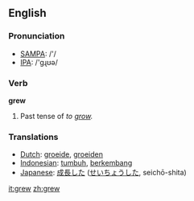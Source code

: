 ==English==

{{rank|getting|stay|months|677|grew|boys|joy|green}}

=== Pronunciation ===
*[[w:SAMPA|SAMPA]]: /'/
*[[w:IPA|IPA]]: /'gɻʊə/

=== Verb ===
'''grew'''
# Past tense of ''to [[grow]].''

=== Translations ===
*[[Dutch]]: [[groeide]], [[groeiden]]
*[[Indonesian]]: [[tumbuh]], [[kembang|berkembang]]
*[[Japanese]]: [[成長]]した ([[せいちょう]]した, seichō-shita)

[[it:grew]]
[[zh:grew]]